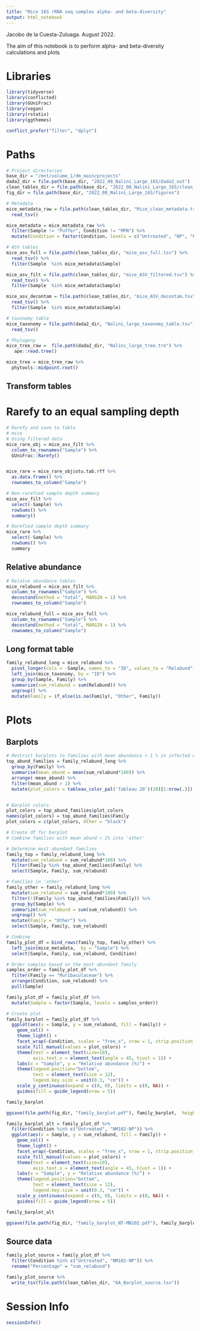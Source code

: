 ```yaml
---
title: "Mice 16S rRNA seq samples alpha- and beta-diversity"
output: html_notebook
---
```


Jacobo de la Cuesta-Zuluaga. August 2022.

The aim of this notebook is to perform alpha- and beta-diversity calculations and plots

# Libraries
```r
library(tidyverse)
library(conflicted)
library(GUniFrac)
library(vegan)
library(rstatix)
library(ggthemes)
```

```r
conflict_prefer("filter", "dplyr")
```

# Paths
```r
# Project directories
base_dir = "/mnt/volume_1/dm_main/projects"
dada2_dir = file.path(base_dir, "2022_08_Nalini_Large_16S/dada2_out")
clean_tables_dir = file.path(base_dir, "2022_08_Nalini_Large_16S/clean_tables")
fig_dir = file.path(base_dir, "2022_08_Nalini_Large_16S/figures")

# Metadata
mice_metadata_raw = file.path(clean_tables_dir, "Mice_clean_metadata.tsv") %>% 
  read_tsv() 

mice_metadata = mice_metadata_raw %>% 
  filter(Sample != "Puffer", Condition != "MPN") %>% 
  mutate(Condition = factor(Condition, levels = c("Untreated", "NP", "NM102-NP")))

# ASV tables
mice_asv_full = file.path(clean_tables_dir, "mice_asv_full.tsv") %>% 
  read_tsv() %>% 
  filter(Sample  %in% mice_metadata$Sample)

mice_asv_filt = file.path(clean_tables_dir, "mice_ASV_filtered.tsv") %>% 
  read_tsv() %>% 
  filter(Sample  %in% mice_metadata$Sample)

mice_asv_decontam = file.path(clean_tables_dir, "mice_ASV_decontam.tsv") %>% 
  read_tsv() %>% 
  filter(Sample  %in% mice_metadata$Sample)

# taxonomy table
mice_taxonomy = file.path(dada2_dir, "Nalini_large_taxonomy_table.tsv") %>% 
  read_tsv()

# Phylogeny
mice_tree_raw =  file.path(dada2_dir, "Nalini_large_tree.tre") %>% 
   ape::read.tree()

mice_tree = mice_tree_raw %>% 
  phytools::midpoint.root()

```
## Transform tables
# Rarefy to an equal sampling depth
```r
# Rarefy and save to table
# mice
# Using filtered data
mice_rare_obj = mice_asv_filt %>% 
  column_to_rownames("Sample") %>% 
  GUniFrac::Rarefy()


mice_rare = mice_rare_obj$otu.tab.rff %>% 
  as.data.frame() %>% 
  rownames_to_column("Sample")

```

```r
# Non-rarefied sample depth summary
mice_asv_filt %>% 
  select(-Sample) %>% 
  rowSums() %>% 
  summary()

# Rarefied sample depth summary
mice_rare %>% 
  select(-Sample) %>% 
  rowSums() %>% 
  summary

```
## Relative abundance
```r
# Relatve abundance tables
mice_relabund = mice_asv_filt %>%
  column_to_rownames("Sample") %>% 
  decostand(method = "total", MARGIN = 1) %>% 
  rownames_to_column("Sample")

mice_relabund_full = mice_asv_full %>% 
  column_to_rownames("Sample") %>% 
  decostand(method = "total", MARGIN = 1) %>% 
  rownames_to_column("Sample")
```

## Long format table
```r
family_relabund_long = mice_relabund %>% 
  pivot_longer(cols = -Sample, names_to = "ID", values_to = "Relabund") %>% 
  left_join(mice_taxonomy, by = "ID") %>% 
  group_by(Sample, Family) %>% 
  summarize(sum_relabund = sum(Relabund)) %>% 
  ungroup() %>% 
  mutate(Family = if_else(is.na(Family), "Other", Family))
```
# Plots
## Barplots
```r
# Restrict barplots to families with mean abundance > 1 % in infected mice
top_abund_families = family_relabund_long %>% 
  group_by(Family) %>% 
  summarise(mean_abund = mean(sum_relabund*100)) %>% 
  arrange(-mean_abund) %>% 
  filter(mean_abund > 1) %>% 
  mutate(plot_colors = tableau_color_pal('Tableau 20')(20)[1:nrow(.)])


# Barplot colors
plot_colors = top_abund_families$plot_colors
names(plot_colors) = top_abund_families$Family
plot_colors = c(plot_colors, Other = "black")


```


```r
# Create df for barplot
# Combine families with mean abund < 1% into 'other'

# Determine most abundant families
family_top = family_relabund_long %>% 
  mutate(sum_relabund = sum_relabund*100) %>% 
  filter(Family %in% top_abund_families$Family) %>% 
  select(Sample, Family, sum_relabund)

# Families in 'other'
family_other = family_relabund_long %>% 
  mutate(sum_relabund = sum_relabund*100) %>% 
  filter(!(Family %in% top_abund_families$Family)) %>% 
  group_by(Sample) %>% 
  summarize(sum_relabund = sum(sum_relabund)) %>% 
  ungroup() %>% 
  mutate(Family = "Other") %>% 
  select(Sample, Family, sum_relabund)

# Combine
family_plot_df = bind_rows(family_top, family_other) %>% 
  left_join(mice_metadata,  by = "Sample") %>% 
  select(Sample, Family, sum_relabund, Condition)

# Order samples based on the most abundant family
samples_order = family_plot_df %>% 
  filter(Family == "Muribaculaceae") %>% 
  arrange(Condition, sum_relabund) %>% 
  pull(Sample)

family_plot_df = family_plot_df %>% 
  mutate(Sample = factor(Sample, levels = samples_order))
```


```r
# Create plot
family_barplot = family_plot_df %>% 
  ggplot(aes(x = Sample, y = sum_relabund, fill = Family)) +
    geom_col() +
    theme_light() +
    facet_wrap(~Condition, scales = "free_x", nrow = 1, strip.position = "top") +
    scale_fill_manual(values = plot_colors) +
    theme(text = element_text(size=10), 
          axis.text.x = element_text(angle = 45, hjust = 1)) +
    labs(x = "Sample", y = "Relative abundance (%)") +
    theme(legend.position="bottom", 
          text = element_text(size = 12), 
          legend.key.size = unit(0.3, "cm")) +
    scale_y_continuous(expand = c(0, 0), limits = c(0, NA)) +
    guides(fill = guide_legend(nrow = 5))

family_barplot

ggsave(file.path(fig_dir, "family_barplot.pdf"), family_barplot,  height = 9, width = 7)
```


```r
family_barplot_alt = family_plot_df %>%
  filter(Condition %in% c("Untreated", "NM102-NP")) %>% 
  ggplot(aes(x = Sample, y = sum_relabund, fill = Family)) +
    geom_col() +
    theme_light() +
    facet_wrap(~Condition, scales = "free_x", nrow = 1, strip.position = "top") +
    scale_fill_manual(values = plot_colors) +
    theme(text = element_text(size=10), 
          axis.text.x = element_text(angle = 45, hjust = 1)) +
    labs(x = "Sample", y = "Relative abundance (%)") +
    theme(legend.position="bottom", 
          text = element_text(size = 12), 
          legend.key.size = unit(0.3, "cm")) +
    scale_y_continuous(expand = c(0, 0), limits = c(0, NA)) +
    guides(fill = guide_legend(nrow = 5))

family_barplot_alt

ggsave(file.path(fig_dir, "family_barplot_NT-MN102.pdf"), family_barplot_alt,  height = 9, width = 6)
```

## Source data
```r
family_plot_source = family_plot_df %>% 
  filter(Condition %in% c("Untreated", "NM102-NP")) %>% 
  rename("Percentage" = "sum_relabund")

family_plot_source %>% 
  write_tsv(file.path(clean_tables_dir, "6A_Barplot_source.tsv"))
```


# Session Info
```r
sessionInfo()
```

